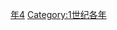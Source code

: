 {{Catnav|頁面分類|历史|歷史時代|年|1世纪各年}}

{{catmore}}
{{Commons category|24}}

[[Category:20年代|年4]]
[[Category:1世纪各年|Category:1世纪各年]]